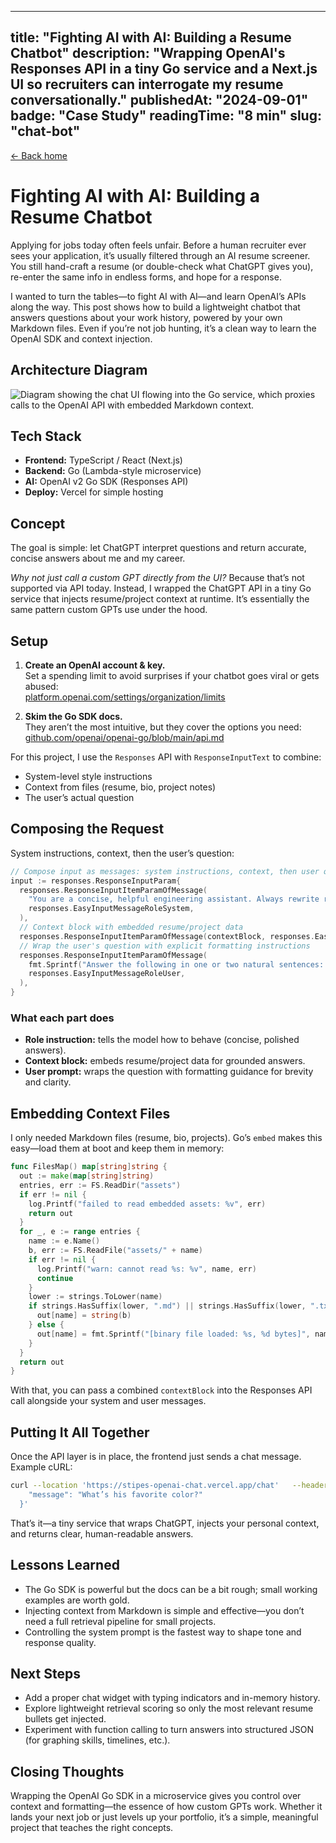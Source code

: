 
---
title: "Fighting AI with AI: Building a Resume Chatbot"
description: "Wrapping OpenAI's Responses API in a tiny Go service and a Next.js UI so recruiters can interrogate my resume conversationally."
publishedAt: "2024-09-01"
badge: "Case Study"
readingTime: "8 min"
slug: "chat-bot"
---

[← Back home](/)

# Fighting AI with AI: Building a Resume Chatbot

Applying for jobs today often feels unfair. Before a human recruiter ever sees your application, it’s usually filtered through an AI resume screener. You still hand-craft a resume (or double-check what ChatGPT gives you), re-enter the same info in endless forms, and hope for a response.

I wanted to turn the tables—to fight AI with AI—and learn OpenAI’s APIs along the way. This post shows how to build a lightweight chatbot that answers questions about your work history, powered by your own Markdown files. Even if you’re not job hunting, it’s a clean way to learn the OpenAI SDK and context injection.

## Architecture Diagram

![Diagram showing the chat UI flowing into the Go service, which proxies calls to the OpenAI API with embedded Markdown context.](/architecture.png)

## Tech Stack

- **Frontend:** TypeScript / React (Next.js)
- **Backend:** Go (Lambda-style microservice)
- **AI:** OpenAI v2 Go SDK (Responses API)
- **Deploy:** Vercel for simple hosting

## Concept

The goal is simple: let ChatGPT interpret questions and return accurate, concise answers about me and my career.

*Why not just call a custom GPT directly from the UI?* Because that’s not supported via API today. Instead, I wrapped the ChatGPT API in a tiny Go service that injects resume/project context at runtime. It’s essentially the same pattern custom GPTs use under the hood.

## Setup

1. **Create an OpenAI account & key.**  
   Set a spending limit to avoid surprises if your chatbot goes viral or gets abused:  
   [platform.openai.com/settings/organization/limits](https://platform.openai.com/settings/organization/limits)

2. **Skim the Go SDK docs.**  
   They aren’t the most intuitive, but they cover the options you need:  
   [github.com/openai/openai-go/blob/main/api.md](https://github.com/openai/openai-go/blob/main/api.md)

For this project, I use the `Responses` API with `ResponseInputText` to combine:

- System-level style instructions  
- Context from files (resume, bio, project notes)  
- The user’s actual question  

## Composing the Request

System instructions, context, then the user’s question:

```go
// Compose input as messages: system instructions, context, then user question.
input := responses.ResponseInputParam{
  responses.ResponseInputItemParamOfMessage(
    "You are a concise, helpful engineering assistant. Always rewrite retrieved content into clear, polished, human-readable sentences (not raw lists or fragments).",
    responses.EasyInputMessageRoleSystem,
  ),
  // Context block with embedded resume/project data
  responses.ResponseInputItemParamOfMessage(contextBlock, responses.EasyInputMessageRoleSystem),
  // Wrap the user's question with explicit formatting instructions
  responses.ResponseInputItemParamOfMessage(
    fmt.Sprintf("Answer the following in one or two natural sentences: %s", userMsg),
    responses.EasyInputMessageRoleUser,
  ),
}
```

### What each part does

- **Role instruction:** tells the model how to behave (concise, polished answers).  
- **Context block:** embeds resume/project data for grounded answers.  
- **User prompt:** wraps the question with formatting guidance for brevity and clarity.  

## Embedding Context Files

I only needed Markdown files (resume, bio, projects). Go’s `embed` makes this easy—load them at boot and keep them in memory:

```go
func FilesMap() map[string]string {
  out := make(map[string]string)
  entries, err := FS.ReadDir("assets")
  if err != nil {
    log.Printf("failed to read embedded assets: %v", err)
    return out
  }
  for _, e := range entries {
    name := e.Name()
    b, err := FS.ReadFile("assets/" + name)
    if err != nil {
      log.Printf("warn: cannot read %s: %v", name, err)
      continue
    }
    lower := strings.ToLower(name)
    if strings.HasSuffix(lower, ".md") || strings.HasSuffix(lower, ".txt") {
      out[name] = string(b)
    } else {
      out[name] = fmt.Sprintf("[binary file loaded: %s, %d bytes]", name, len(b))
    }
  }
  return out
}
```

With that, you can pass a combined `contextBlock` into the Responses API call alongside your system and user messages.

## Putting It All Together

Once the API layer is in place, the frontend just sends a chat message. Example cURL:

```bash
curl --location 'https://stipes-openai-chat.vercel.app/chat'   --header 'Content-Type: application/json'   --header 'Accept: application/json'   --data '{
    "message": "What’s his favorite color?"
  }'
```

That’s it—a tiny service that wraps ChatGPT, injects your personal context, and returns clear, human-readable answers.

## Lessons Learned

- The Go SDK is powerful but the docs can be a bit rough; small working examples are worth gold.  
- Injecting context from Markdown is simple and effective—you don’t need a full retrieval pipeline for small projects.  
- Controlling the system prompt is the fastest way to shape tone and response quality.  

## Next Steps

- Add a proper chat widget with typing indicators and in-memory history.  
- Explore lightweight retrieval scoring so only the most relevant resume bullets get injected.  
- Experiment with function calling to turn answers into structured JSON (for graphing skills, timelines, etc.).  

## Closing Thoughts

Wrapping the OpenAI Go SDK in a microservice gives you control over context and formatting—the essence of how custom GPTs work. Whether it lands your next job or just levels up your portfolio, it’s a simple, meaningful project that teaches the right concepts.

